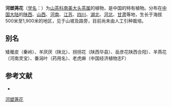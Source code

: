 {{Speciesbox
| name = 河塑荛花
| status = 
| status_system = 
| image =
| genus = Laplacea
| species = chamaedaphne
| authority = Meissn.
}}

'''河塑荛花'''（[[学名|学名]]：{{lang|la|''Laplacea chamaedaphne''}}）为[[山茶科|山茶科]][[南美大头茶属|南美大头茶属]]的植物，是中国的特有植物。分布在[[中国大陆|中国大陆]]的[[陕西|陕西]]、[[山西|山西]]、[[河南|河南]]、[[江苏|江苏]]、[[四川|四川]]、[[湖北|湖北]]、[[河北|河北]]、[[甘肃|甘肃]]等地，生长于海拔500米至1,900米的地区，见于山坡及路旁，目前尚未由人工引种栽培。

== 别名 ==
矮雁皮（秦岭）、羊厌厌（陕北）、拐拐花（陕西华县）、岳彦花陕西合阳）、羊燕花（河南灵宝）、番潟叶（药用名）、老虎麻（中国经济植物志F）

== 参考文献 ==
<div class="references-small">
* {{cite web| url =http://www.bioinfo.cn/db05/KmzwSpecies.php?action=view&id=22487| title =河塑荛花| work =《中国高等植物数据库全库》| publisher =中国科学院微生物研究所| author =昆明植物研究所| accessdate =2009-02-25| deadurl =yes| archiveurl =https://web.archive.org/web/20160305022041/http://www.bioinfo.cn/db05/KmzwSpecies.php?action=view&id=22487| archivedate =2016-03-05}}
</div>

[[Category:南美大头茶属|河塑荛花]]


{{植物小作品}}